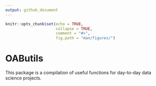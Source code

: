 ```yaml
---
output: github_document
---
```


```r
knitr::opts_chunk$set(echo = TRUE,
                      collapse = TRUE,
                      comment = "#>",
                      fig.path = "man/figures/")
```

# OAButils

This package is a compilation of useful functions for day-to-day data science projects. 
